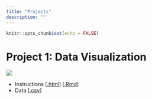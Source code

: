 ```yaml
---
title: "Projects"
description: ""
---
```


```r
knitr::opts_chunk$set(echo = FALSE)
```

# Project 1: Data Visualization

![](https://upload.wikimedia.org/wikipedia/commons/2/29/Minard.png)


* Instructions [[.html](files/projects/01_data-visualization/01_dataviz.html)] [[.Rmd](https://raw.githubusercontent.com/svteichman/STAT302-SPR2022/main/files/projects/01_data-visualization/01_dataviz.Rmd)]
* Data [[.csv](https://raw.githubusercontent.com/svteichman/STAT302-SPR2022/main/files/projects/01_data-visualization/Building_Permits_Clean.csv)]

\begin{comment}

# Project 2: Data Analysis Using PCA

![](https://eige.europa.eu/sites/default/files/styles/eige_original_optimised/public/images/environment_climate_change_0.jpg?itok=OgfBMStR)


* Instructions [[.html](files/projects/02_dimension_reduction/02-dimension_reduction.html)] [[.Rmd](https://raw.githubusercontent.com/svteichman/STAT302-SPR2022/main/files/projects/02_dimension_reduction/02-dimension_reduction.Rmd)]
* Dataset 1 [[.csv](https://raw.githubusercontent.com/svteichman/STAT302-SPR2022/main/files/projects/02_dimension_reduction/pca_data.csv)]
* Dataset 2 [[.csv](https://raw.githubusercontent.com/svteichman/STAT302-SPR2022/main/files/projects/02_dimension_reduction/additional_data.csv)]


# Project 3: Making your own R package

![](https://upload.wikimedia.org/wikipedia/commons/thumb/f/fa/Cat_using_computer.jpg/640px-Cat_using_computer.jpg)


* Instructions [[.html](files/projects/03_vignettes/03_vignettes.html)] [[.Rmd](https://raw.githubusercontent.com/svteichman/STAT302-SPR2022/main/files/projects/03_vignettes/03_vignettes.Rmd)]

\end{comment}